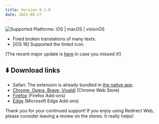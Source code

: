 ```yaml
---
title: Version 8.1.0
date: 2025-08-27
---
```


![Supported Platforms: iOS | macOS | visionOS](https://img.shields.io/badge/Platforms-iOS%20|%20macOS%20|%20visionOS-white)

* Fixed broken translations of many texts.
* [iOS 18] Supported the tinted icon.

<!--truncate-->

(The recent major update is [here](8.0.0.mdx) in case you missed it!)

## ⬇️ Download links

- Safari: The extension is already bundled in [the native app](https://apps.apple.com/app/id1571283503).
- [Chrome, Opera, Brave, Vivaldi](https://chromewebstore.google.com/detail/ffglckbhfbfmdkefdmjbhpnffkcmlhdh) (Chrome Web Store)
- [Firefox](https://addons.mozilla.org/firefox/addon/redirect-web/) (Firefox Add-ons)
- [Edge](https://microsoftedge.microsoft.com/addons/detail/hmfkakfdccgdpgemaicfgngnmflefpga) (Microsoft Edge Add-ons)

Thank you for your continued support! If you enjoy using Redirect Web, please consider leaving a review on the stores. It really helps!
